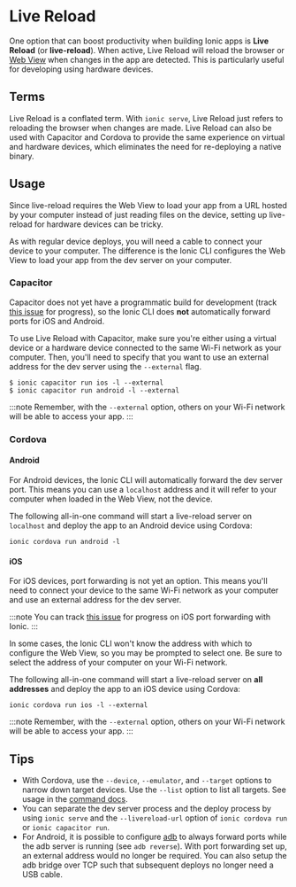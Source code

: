 # Live Reload

One option that can boost productivity when building Ionic apps is **Live Reload** (or **live-reload**). When active, Live Reload will reload the browser or [Web View](../core-concepts/webview.mdx) when changes in the app are detected. This is particularly useful for developing using hardware devices.

## Terms

Live Reload is a conflated term. With `ionic serve`, Live Reload just refers to reloading the browser when changes are made. Live Reload can also be used with Capacitor and Cordova to provide the same experience on virtual and hardware devices, which eliminates the need for re-deploying a native binary.

## Usage

Since live-reload requires the Web View to load your app from a URL hosted by your computer instead of just reading files on the device, setting up live-reload for hardware devices can be tricky.

As with regular device deploys, you will need a cable to connect your device to your computer. The difference is the Ionic CLI configures the Web View to load your app from the dev server on your computer.

### Capacitor

Capacitor does not yet have a programmatic build for development (track [this issue](https://github.com/ionic-team/capacitor/issues/324) for progress), so the Ionic CLI does **not** automatically forward ports for iOS and Android.

To use Live Reload with Capacitor, make sure you're either using a virtual device or a hardware device connected to the same Wi-Fi network as your computer. Then, you'll need to specify that you want to use an external address for the dev server using the `--external` flag.

```shell
$ ionic capacitor run ios -l --external
$ ionic capacitor run android -l --external
```

:::note
Remember, with the `--external` option, others on your Wi-Fi network will be able to access your app.
:::

### Cordova

#### Android

For Android devices, the Ionic CLI will automatically forward the dev server port. This means you can use a `localhost` address and it will refer to your computer when loaded in the Web View, not the device.

The following all-in-one command will start a live-reload server on `localhost` and deploy the app to an Android device using Cordova:

```shell
ionic cordova run android -l
```

#### iOS

For iOS devices, port forwarding is not yet an option. This means you'll need to connect your device to the same Wi-Fi network as your computer and use an external address for the dev server.

:::note
You can track [this issue](https://github.com/ionic-team/native-run/issues/20) for progress on iOS port forwarding with Ionic.
:::

In some cases, the Ionic CLI won't know the address with which to configure the Web View, so you may be prompted to select one. Be sure to select the address of your computer on your Wi-Fi network.

The following all-in-one command will start a live-reload server on **all addresses** and deploy the app to an iOS device using Cordova:

```shell
ionic cordova run ios -l --external
```

:::note
Remember, with the `--external` option, others on your Wi-Fi network will be able to access your app.
:::

## Tips

- With Cordova, use the `--device`, `--emulator`, and `--target` options to narrow down target devices. Use the `--list` option to list all targets. See usage in the [command docs](commands/cordova-run.mdx).
- You can separate the dev server process and the deploy process by using `ionic serve` and the `--livereload-url` option of `ionic cordova run` or `ionic capacitor run`.
- For Android, it is possible to configure [adb](https://developer.android.com/studio/command-line/adb) to always forward ports while the adb server is running (see `adb reverse`). With port forwarding set up, an external address would no longer be required. You can also setup the adb bridge over TCP such that subsequent deploys no longer need a USB cable.
